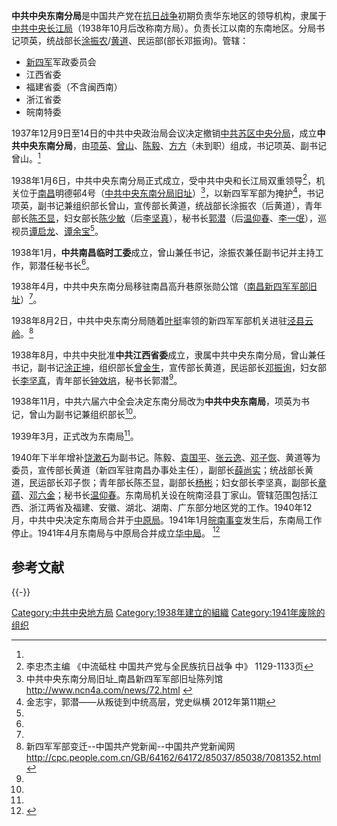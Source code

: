 {{Infobox PRCG|nocat
|中共机构名称=中共中央东南分局
|标志1=Danghui_R.svg
|格言1=
|授权法源=[[中国共产党章程|中国共产党章程]]
|上级机构=[[中国共产党中央委员会|中国共产党中央委员会]]
|机构类型=地方局
|行政级别=
|地址=南昌/泾县
}}
'''中共中央东南分局'''是中国共产党在[[抗日战争|抗日战争]]初期负责华东地区的领导机构，隶属于[[中共中央长江局|中共中央长江局]]（1938年10月后改称南方局）。负责长江以南的东南地区。分局书记项英，统战部长[[涂振农|涂振农]]/[[黄道_(中共)|黄道]]、民运部(部长邓振询)。管辖：
*[[新四军|新四军]]军政委员会
*江西省委
*福建省委（不含闽西南）
*浙江省委
*皖南特委

1937年12月9日至14日的中共中央政治局会议决定撤销[[中共苏区中央分局|中共苏区中央分局]]，成立'''中共中央东南分局'''，由[[项英|项英]]、[[曾山|曾山]]、[[陈毅|陈毅]]、[[方方_(政治人物)|方方]]（未到职）组成，书记项英、副书记曾山。<ref name=li />

1938年1月6日，中共中央东南分局正式成立，受中共中央和长江局双重领导<ref name=li>李忠杰主编 《中流砥柱 中国共产党与全民族抗日战争 中》 1129-1133页</ref>，机关位于[[南昌|南昌]]明德邨4号（[[中共中央东南分局旧址|中共中央东南分局旧址]]）<ref>中共中央东南分局旧址_南昌新四军军部旧址陈列馆 http://www.ncn4a.com/news/72.html {{Wayback|url=http://www.ncn4a.com/news/72.html |date=20210417015453 }}</ref>，以新四军军部为掩护<ref>金志宇，郭潜——从叛徒到中统高层，党史纵横 2012年第11期</ref>，书记项英，副书记兼组织部长曾山，宣传部长黄道，统战部长涂振农（后黄道），青年部长[[陈丕显|陈丕显]]，妇女部长[[陈少敏|陈少敏]]（后[[李坚真|李坚真]]），秘书长[[郭潜|郭潜]]（后[[温仰春|温仰春]]、[[李一氓|李一氓]]），巡视员[[谭启龙|谭启龙]]、[[谭余宝|谭余宝]]<ref name=li />。

1938年1月，'''中共南昌临时工委'''成立，曾山兼任书记，涂振农兼任副书记并主持工作，郭潜任秘书长<ref name=li />。

1938年4月，中共中央东南分局移驻南昌高升巷原张勋公馆（[[南昌新四军军部旧址|南昌新四军军部旧址]]）<ref name=li />。

1938年8月2日，中共中央东南分局随着[[叶挺|叶挺]]率领的新四军军部机关进驻[[泾县|泾县]][[泾县新四军军部旧址|云岭]]。<ref>新四军军部变迁--中国共产党新闻--中国共产党新闻网 http://cpc.people.com.cn/GB/64162/64172/85037/85038/7081352.html {{Wayback|url=http://cpc.people.com.cn/GB/64162/64172/85037/85038/7081352.html |date=20200920182110 }}</ref>

1938年8月，中共中央批准'''中共江西省委'''成立，隶属中共中央东南分局，曾山兼任书记，副书记[[涂正坤|涂正坤]]，组织部长[[曾金生|曾金生]]，宣传部长黄道，民运部长[[邓振询|邓振询]]，妇女部长[[李坚真|李坚真]]，青年部长[[钟效培|钟效培]]，秘书长郭潜<ref name=li />。

1938年11月，中共六届六中全会决定东南分局改为'''中共中央东南局'''，项英为书记，曾山为副书记兼组织部长<ref name=li />。

1939年3月，正式改为东南局<ref name=li />。

1940年下半年增补[[饶漱石|饶漱石]]为副书记。陈毅、[[袁国平|袁国平]]、[[张云逸|张云逸]]、[[邓子恢|邓子恢]]、黄道等为委员，宣传部长黄道（新四军驻南昌办事处主任），副部长[[薛尚实|薛尚实]]；统战部长黄道，民运部长邓子恢；青年部长陈丕显，副部长[[杨彬|杨彬]]；妇女部长李坚真，副部长[[章蕴|章蕴]]、[[邓六金|邓六金]]；秘书长[[温仰春|温仰春]]。东南局机关设在皖南泾县丁家山。管辖范围包括江西、浙江两省及福建、安徽、湖北、湖南、广东部分地区党的工作。1940年12月，中共中央决定东南局合并于[[中共中央中原局|中原局]]。1941年1月[[皖南事变|皖南事变]]发生后，东南局工作停止。1941年4月东南局与中原局合并成立[[中共中央华中局|华中局]]。 <ref name="叶永烈">{{cite book|author=叶永烈|title=他影响了中国：陈云全传|year=2013|publisher=四川人民出版社、华夏出版社|isbn=978-7-220-08775-2}}</ref>

== 参考文献 ==
{{Reflist}}

{{-}}
{{中共中央局和中共中央地方局}}

[[Category:中共中央地方局|Category:中共中央地方局]]
[[Category:1938年建立的組織|Category:1938年建立的組織]]
[[Category:1941年废除的组织|Category:1941年废除的组织]]